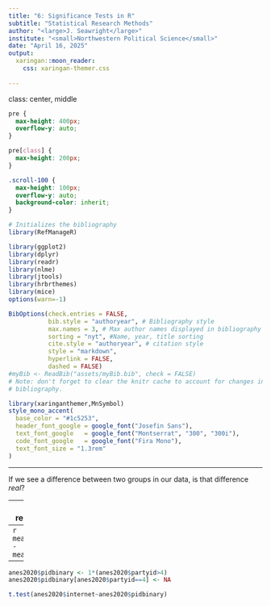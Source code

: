 ```yaml
---
title: "6: Significance Tests in R"
subtitle: "Statistical Research Methods"
author: "<large>J. Seawright</large>"
institute: "<small>Northwestern Political Science</small>" 
date: "April 16, 2025"
output: 
  xaringan::moon_reader:
    css: xaringan-themer.css
  
---
```

class: center, middle

```css
pre {
  max-height: 400px;
  overflow-y: auto;
}

pre[class] {
  max-height: 200px;
}
```

```css
.scroll-100 {
  max-height: 100px;
  overflow-y: auto;
  background-color: inherit;
}
```

```r
# Initializes the bibliography
library(RefManageR)

library(ggplot2)
library(dplyr)
library(readr)
library(nlme)
library(jtools)
library(hrbrthemes)
library(mice)
options(warn=-1)

BibOptions(check.entries = FALSE,
           bib.style = "authoryear", # Bibliography style
           max.names = 3, # Max author names displayed in bibliography
           sorting = "nyt", #Name, year, title sorting
           cite.style = "authoryear", # citation style
           style = "markdown",
           hyperlink = FALSE,
           dashed = FALSE)
#myBib <- ReadBib("assets/myBib.bib", check = FALSE)
# Note: don't forget to clear the knitr cache to account for changes in the
# bibliography.
```
```r
library(xaringanthemer,MnSymbol)
style_mono_accent(
  base_color = "#1c5253",
  header_font_google = google_font("Josefin Sans"),
  text_font_google   = google_font("Montserrat", "300", "300i"),
  code_font_google   = google_font("Fira Mono"),
  text_font_size = "1.3rem"
)
```

---

If we see a difference between two groups in our data, is that difference *real*?

---
```r
anes2020 <- read.csv("anes_timeseries_2020_csv_20220210.csv")

anes2020$partyid <- anes2020$V201231x
anes2020$partyid[anes2020$partyid<0] <- NA

anes2020$internet <- anes2020$V201569
anes2020$internet[anes2020$internet<0] <- NA

```

---
```r
mean(anes2020$internet[anes2020$partyid<4],na.rm=TRUE) - mean(anes2020$internet[anes2020$partyid>4],na.rm=TRUE)
```

---
```r
anes2020$pidbinary <- 1*(anes2020$partyid>4)
anes2020$pidbinary[anes2020$partyid==4] <- NA

t.test(anes2020$internet~anes2020$pidbinary)

```